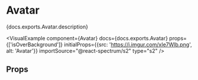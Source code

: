 

# Avatar

<PageDescription>{docs.exports.Avatar.description}</PageDescription>

<VisualExample
  component={Avatar}
  docs={docs.exports.Avatar}
  props={['isOverBackground']}
  initialProps={{src: 'https://i.imgur.com/xIe7Wlb.png', alt: 'Avatar'}}
  importSource="@react-spectrum/s2"
  type="s2" />

## Props

<PropTable component={docs.exports.Avatar} links={docs.links} />
